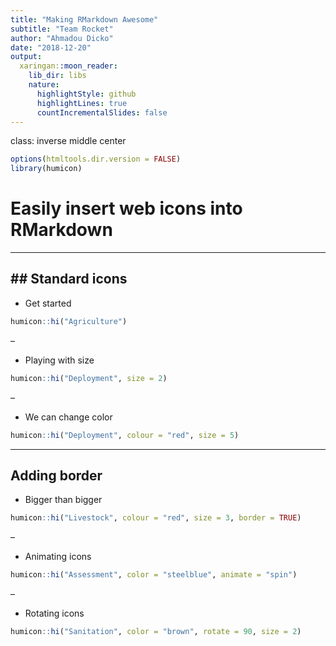 ```yaml
---
title: "Making RMarkdown Awesome"
subtitle: "Team Rocket"
author: "Ahmadou Dicko"
date: "2018-12-20"
output:
  xaringan::moon_reader:
    lib_dir: libs
    nature:
      highlightStyle: github
      highlightLines: true
      countIncrementalSlides: false
---
```


class: inverse middle center

<style>.red{color: red;} h3{text-align: center;} </style>

```r
options(htmltools.dir.version = FALSE)
library(humicon)
```



# Easily insert web icons into RMarkdown

---

## Standard icons
--

* Get started

```r
humicon::hi("Agriculture")
```

--

* Playing with size

```r
humicon::hi("Deployment", size = 2)
```

--

* We can change color

```r
humicon::hi("Deployment", colour = "red", size = 5)
```

---

## Adding border


* Bigger than bigger

```r
humicon::hi("Livestock", colour = "red", size = 3, border = TRUE)
```

--

* Animating icons

```r
humicon::hi("Assessment", color = "steelblue", animate = "spin")
```


--

* Rotating icons

```r
humicon::hi("Sanitation", color = "brown", rotate = 90, size = 2)
```
